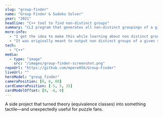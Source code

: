 ```yaml
---
slug: "group-finder"
name: "Group Finder & Sudoku Solver"
year: "2021"
headline: "C++ tool to find non-distinct groups"
summary: "CLI program that generates all non-distinct groupings of a given size; later adapted to enumerate valid Sudoku grids."
more-info:
  - "I got the idea to make this while learning about non distinct groups in abstract algebra."
  - "It was originally meant to output non distinct groups of a given size. I later realized I could also input a sudoku puzzle into this and it will find all the possible solutions for it."
tech:
  - "C++"
media:
  - type: "image"
    src: "/images/group-finder-screenshot.png"
repoUrl: "https://github.com/mpere056/Group-Finder"
liveUrl: ""
heroModel: "group_finder"
cameraPosition: [0, 0, 80]
cardCameraPosition: [-5, 5, 35]
cardModelOffset: [0, -8, 0]
---
```

A side project that turned theory (equivalence classes) into something tactile—and unexpectedly useful for puzzle fans.
